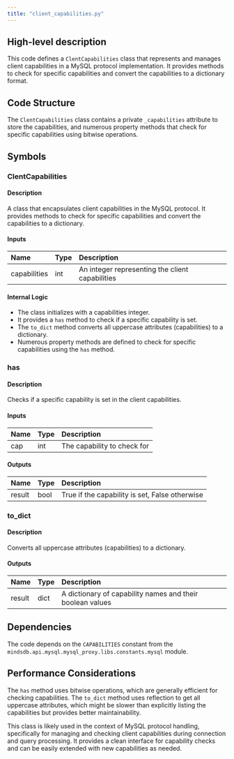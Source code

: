 ```yaml
---
title: "client_capabilities.py"
---
```


## High-level description
This code defines a `ClentCapabilities` class that represents and manages client capabilities in a MySQL protocol implementation. It provides methods to check for specific capabilities and convert the capabilities to a dictionary format.

## Code Structure
The `ClentCapabilities` class contains a private `_capabilities` attribute to store the capabilities, and numerous property methods that check for specific capabilities using bitwise operations.

## Symbols

### ClentCapabilities
#### Description
A class that encapsulates client capabilities in the MySQL protocol. It provides methods to check for specific capabilities and convert the capabilities to a dictionary.

#### Inputs
| Name | Type | Description |
|:-----|:-----|:------------|
| capabilities | int | An integer representing the client capabilities |

#### Internal Logic
- The class initializes with a capabilities integer.
- It provides a `has` method to check if a specific capability is set.
- The `to_dict` method converts all uppercase attributes (capabilities) to a dictionary.
- Numerous property methods are defined to check for specific capabilities using the `has` method.

### has
#### Description
Checks if a specific capability is set in the client capabilities.

#### Inputs
| Name | Type | Description |
|:-----|:-----|:------------|
| cap | int | The capability to check for |

#### Outputs
| Name | Type | Description |
|:-----|:-----|:------------|
| result | bool | True if the capability is set, False otherwise |

### to_dict
#### Description
Converts all uppercase attributes (capabilities) to a dictionary.

#### Outputs
| Name | Type | Description |
|:-----|:-----|:------------|
| result | dict | A dictionary of capability names and their boolean values |

## Dependencies
The code depends on the `CAPABILITIES` constant from the `mindsdb.api.mysql.mysql_proxy.libs.constants.mysql` module.

## Performance Considerations
The `has` method uses bitwise operations, which are generally efficient for checking capabilities. The `to_dict` method uses reflection to get all uppercase attributes, which might be slower than explicitly listing the capabilities but provides better maintainability.

This class is likely used in the context of MySQL protocol handling, specifically for managing and checking client capabilities during connection and query processing. It provides a clean interface for capability checks and can be easily extended with new capabilities as needed.
